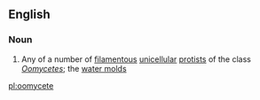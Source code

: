 ==English==

===Noun===
{{wikipedia}}
{{en-noun}}

# {{context|biology}} Any of a number of [[filamentous]] [[unicellular]] [[protist]]s of the class ''[[Oomycetes]]''; the [[water molds]]

[[pl:oomycete]]